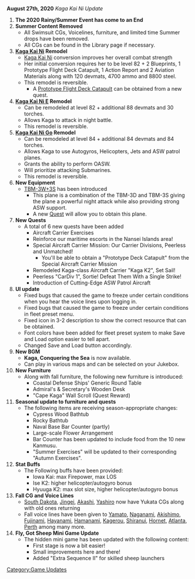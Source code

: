 '''August 27th, 2020''' ''Kaga Kai Ni Update''

#'''The 2020 Rainy/Summer Event has come to an End'''
#'''Summer Content Removed'''
#* All Swimsuit CGs, Voicelines, furniture, and limited time Summer drops have been removed.
#* All CGs can be found in the Library page if necessary.
#'''[[Kaga|Kaga Kai Ni]] Remodel'''
#* [[Kaga|Kaga Kai Ni]] conversion improves her overall combat strength
#* Her initial conversion requires her to be level 82 + 2 Blueprints, 1 Prototype Flight Deck Catapult, 1 Action Report and 2 Aviation Materials along with 120 devmats, 4700 ammo and 8800 steel.
#* This remodel is reversible.
#** A [[Prototype Flight Deck Catapult]] can be obtained from a new quest.
#'''[[Kaga|Kaga Kai Ni E]] Remodel'''
#* Can be remodeled at level 82 + additional 88 devmats and 30 torches.
#* Allows Kaga to attack in night battle.
#* This remodel is reversible.
#'''[[Kaga|Kaga Kai Ni Go]] Remodel'''
#* Can be remodeled at level 84 + additional 84 devmats and 84 torches.
#* Allows Kaga to use Autogyros, Helicopters, Jets and ASW patrol planes.
#* Grants the ability to perform OASW.
#* Will prioritize attacking Submarines.
#* This remodel is reversible.
# '''New Equipment'''
#* [[TBM-3W+3S]] has been introduced
#** This plane is a combination of the TBM-3D and TBM-3S giving the plane a powerful night attack while also providing strong ASW support.
#** A new [[Quest]] will allow you to obtain this plane.
#'''New Quests'''
#* A total of 6 new quests have been added
#** Aircraft Carrier Exercises
#** Reinforce our maritime escorts in the Nansei Islands area!
#** Special Aircraft Carrier Mission: Our Carrier Divisions, Peerless and Unmatched!
#***  You'll be able to obtain a "Prototype Deck Catapult" from the Special Aircraft Carrier Mission 
#**  Remodeled Kaga-class Aircraft Carrier "Kaga K2", Set Sail!
#**  Peerless "CarDiv 1", Sortie! Defeat Them With a Single Strike!
#**  Introduction of Cutting-Edge ASW Patrol Aircraft
#'''UI update''' 
#* Fixed bugs that caused the game to freeze under certain conditions when you hear the voice lines upon logging in.
#* Fixed bugs that caused the game to freeze under certain conditions in fleet preset menu.
#* Fixed icon in 3-2 description to show the correct resource that can be obtained.
#* Font colors have been added for fleet preset system to make Save and Load option easier to tell apart.
#* Changed Save and Load button accordingly.
#'''New BGM'''
#* '''Kaga, Conquering the Sea''' is now available.
#* Can play in various maps and can be selected on your Jukebox.
#'''New Furniture'''
#* Along with fall furniture, the following new furniture is introduced:
#** Coastal Defense Ships' Generic Round Table
#** Admiral's & Secretary's Wooden Desk
#** "Cape Kaga" Wall Scroll (Quest Reward)
#'''Seasonal update to furniture and quests'''
#* The following items are receiving season-appropriate changes:
#** Cypress Wood Bathtub
#** Rocky Bathtub
#** Naval Base Bar Counter (partly)
#** Large-scale Flower Arrangement
#** Bar Counter has been updated to include food from the 10 new Kanmusu.
#** "Summer Exercises" will be updated to their corresponding "Autumn Exercises".
# '''Stat Buffs'''
#* The Following buffs have been provided:
#** Iowa Kai: max Firepower, max LOS
#** Ise K2: higher helicopter/autogyro bonus
#** Hyuuga K2: max slot size, higher helicopter/autogyro bonus
#'''Fall CG and Voice Lines'''
#* [[South Dakota]], [[Jingei]], [[Akashi]], [[Yashiro]] now have Yukata CGs along with old ones returning
#* Fall voice lines have been given to [[Yamato]], [[Naganami]], [[Akishimo]], [[Fujinami]], [[Hayanami]], [[Hamanami]], [[Kagerou]], [[Shiranui]], [[Hornet]], [[Atlanta]], [[Perth]] among many more.
#'''Fly, Got Sheep Mini Game Update'''
#*The hidden mini game has been updated with the following content:
#** First stage is now a bit easier!
#** Small improvements here and there!
#** Added "Extra Sequence II" for skilled sheep launchers
[[Category:Game Updates]]